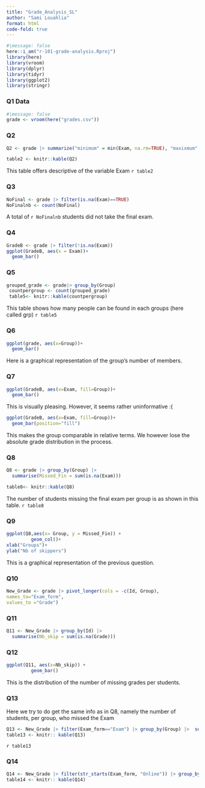```yaml
---
title: "Grade_Analysis_SL"
author: "Sami Louahlia"
format: html
code-fold: true
---
```

```r
#|message: false
here::i_am("r-101-grade-analysis.Rproj")
library(here)
library(vroom)
library(dplyr)
library(tidyr)
library(ggplot2)
library(stringr)
```

### Q1 Data
```r
#|message: false
grade <- vroom(here("grades.csv"))
```
### Q2 
```r
Q2 <- grade |> summarize("minimum" = min(Exam, na.rm=TRUE), "maxixmum" = max(Exam, na.rm=TRUE), "median" = median(Exam, na.rm=TRUE), "mean" = mean(Exam, na.rm=TRUE))

table2 <- knitr::kable(Q2)
```
This table offers descriptive of the variable Exam
`r table2`

### Q3 
```r
NoFinal <- grade |> filter(is.na(Exam)==TRUE)
NoFinalnb <- count(NoFinal)
```
A total of `r NoFinalnb` students did not take the final exam.

### Q4 
```r
GradeB <- grade |> filter(!is.na(Exam))
ggplot(GradeB, aes(x = Exam))+
  geom_bar()

```

### Q5 
```r
grouped_grade <- grade|> group_by(Group)
 countpergroup <- count(grouped_grade)
 table5<- knitr::kable(countpergroup)
```
This table shows how many people can be found in each groups (here called grp)
`r table5`

### Q6
```r
ggplot(grade, aes(x=Group))+
  geom_bar()
```
Here is a graphical representation of the group's number of members.

### Q7
```r
ggplot(GradeB, aes(x=Exam, fill=Group))+
  geom_bar()
```
This is visually pleasing. However, it seems rather uninformative :(
```r
ggplot(GradeB, aes(x=Exam, fill=Group))+
  geom_bar(position="fill")
```
This makes the group comparable in relative terms. We however lose the absolute grade distribution in the process.

### Q8
```r
Q8 <- grade |> group_by(Group) |>
  summarise(Missed_Fin = sum(is.na(Exam)))

table8<- knitr::kable(Q8)
```

The number of students missing the final exam per group is as shown in this table.
`r table8`

### Q9
```r
ggplot(Q8,aes(x= Group, y = Missed_Fin)) +
         geom_col()+
xlab("Groups")+
ylab("Nb of skippers")
```

This is a graphical representation of the previous question. 

### Q10 

```r
New_Grade <- grade |> pivot_longer(cols = -c(Id, Group),
names_to="Exam_form",
values_to ="Grade")
```

### Q11

```r
Q11 <- New_Grade |> group_by(Id) |>
  summarise(Nb_skip = sum(is.na(Grade)))

```

### Q12

```r
ggplot(Q11, aes(x=Nb_skip)) +
         geom_bar()
```

This is the distribution of the number of missing grades per students. 

### Q13
Here we try to do get the same info as in Q8, namely the number of students, per group, who missed the Exam

```r
Q13 <- New_Grade |> filter(Exam_form=="Exam") |> group_by(Group) |>  summarise(Missed_tests = sum(is.na(Grade)))
table13 <- knitr:: kable(Q13)
```
`r table13`

### Q14

```r
Q14 <- New_Grade |> filter(str_starts(Exam_form, "Online")) |> group_by(Id) |>  summarise(Missed_OMCQ = sum(is.na(Grade)))
table14 <- knitr:: kable(Q14)
```


